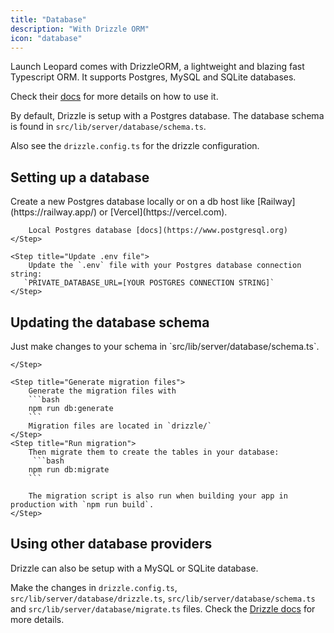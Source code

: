 ```yaml
---
title: "Database"
description: "With Drizzle ORM"
icon: "database"
---
```


Launch Leopard comes with DrizzleORM, a lightweight and blazing fast Typescript ORM.
It supports Postgres, MySQL and SQLite databases.

Check their [docs](https://orm.drizzle.team/docs/overview) for more details on how to use it.

By default, Drizzle is setup with a Postgres database.
The database schema is found in `src/lib/server/database/schema.ts`.

Also see the `drizzle.config.ts` for the drizzle configuration.

## Setting up a database

<Steps>
    <Step title="Create new Postgres db">
        Create a new Postgres database locally or on a db host like [Railway](https://railway.app/) or [Vercel](https://vercel.com).
        
        Local Postgres database [docs](https://www.postgresql.org)
    </Step>

    <Step title="Update .env file">
        Update the `.env` file with your Postgres database connection string:
       `PRIVATE_DATABASE_URL=[YOUR POSTGRES CONNECTION STRING]`
    </Step>
</Steps>

## Updating the database schema

<Steps>
    <Step title="Make changes to your schema">
      Just make changes to your schema in `src/lib/server/database/schema.ts`.

    </Step>

    <Step title="Generate migration files">
        Generate the migration files with
        ```bash
        npm run db:generate
        ```
        Migration files are located in `drizzle/`
    </Step>
    <Step title="Run migration">
        Then migrate them to create the tables in your database:
         ```bash
        npm run db:migrate
        ```

        The migration script is also run when building your app in production with `npm run build`.
    </Step>

</Steps>


## Using other database providers

Drizzle can also be setup with a MySQL or SQLite database.

Make the changes in `drizzle.config.ts`, `src/lib/server/database/drizzle.ts`, `src/lib/server/database/schema.ts` and `src/lib/server/database/migrate.ts` files.
Check the [Drizzle docs](https://orm.drizzle.team/docs/overview) for more details.
